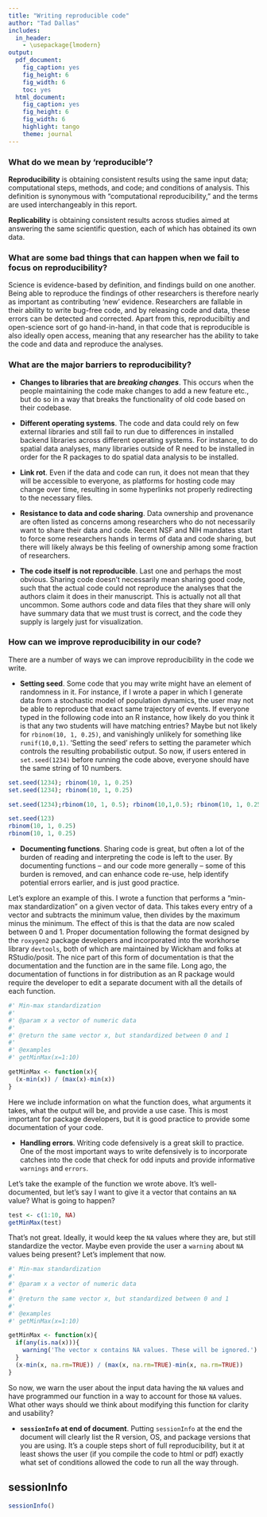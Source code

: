 ```yaml
---
title: "Writing reproducible code"
author: "Tad Dallas"
includes:
  in_header:
    - \usepackage{lmodern}
output:
  pdf_document:
    fig_caption: yes
    fig_height: 6
    fig_width: 6
    toc: yes
  html_document:
    fig_caption: yes
    fig_height: 6
    fig_width: 6
    highlight: tango
    theme: journal
---
```






### What do we mean by 'reproducible'?


**Reproducibility** is obtaining consistent results using the same input data; computational steps, methods, and code; and conditions of analysis. This definition is synonymous with “computational reproducibility,” and the terms are used interchangeably in this report.



**Replicability** is obtaining consistent results across studies aimed at answering the same scientific question, each of which has obtained its own data.








### What are some bad things that can happen when we fail to focus on reproducibility?

Science is evidence-based by definition, and findings build on one another. Being able to reproduce the findings of other researchers is therefore nearly as important as contributing 'new' evidence. Researchers are fallable in their ability to write bug-free code, and by releasing code and data, these errors can be detected and corrected. Apart from this, reproducibiltiy and open-science sort of go hand-in-hand, in that code that is reproducible is also ideally open access, meaning that any researcher has the ability to take the code and data and reproduce the analyses. 










### What are the major barriers to reproducibility? 

+ **Changes to libraries that are _breaking changes_**. This occurs when the people maintaining the code make changes to add a new feature etc., but do so in a way that breaks the functionality of old code based on their codebase. 

+ **Different operating systems**. The code and data could rely on few external libraries and still fail to run due to differences in installed backend libraries across different operating systems. For instance, to do spatial data analyses, many libraries outside of R need to be installed in order for the R packages to do spatial data analysis to be installed. 

+ **Link rot**. Even if the data and code can run, it does not mean that they will be accessible to everyone, as platforms for hosting code may change over time, resulting in some hyperlinks not properly redirecting to the necessary files. 

+ **Resistance to data and code sharing**. Data ownership and provenance are often listed as concerns among researchers who do not necessarily want to share their data and code. Recent NSF and NIH mandates start to force some researchers hands in terms of data and code sharing, but there will likely always be this feeling of ownership among some fraction of researchers. 

+ **The code itself is not reproducible**. Last one and perhaps the most obvious. Sharing code doesn't necessarily mean sharing good code, such that the actual code could not reproduce the analyses that the authors claim it does in their manuscript. This is actually not all that uncommon. Some authors code and data files that they share will only have summary data that we must trust is correct, and the code they supply is largely just for visualization. 









### How can we improve reproducibility in our code? 

There are a number of ways we can improve reproducibility in the code we write. 


+ **Setting seed**. Some code that you may write might have an element of randomness in it. For instance, if I wrote a paper in which I generate data from a stochastic model of population dynamics, the user may not be able to reproduce that exact same trajectory of events. If everyone typed in the following code into an R instance, how likely do you think it is that any two students will have matching entries? Maybe but not likely for `rbinom(10, 1, 0.25)`, and vanishingly unlikely for something like `runif(10,0,1)`. 'Setting the seed' refers to setting the parameter which controls the resulting probabilistic output. So now, if users entered in `set.seed(1234)` before running the code above, everyone should have the same string of 10 numbers. 


```r
set.seed(1234); rbinom(10, 1, 0.25)
set.seed(1234); rbinom(10, 1, 0.25)

set.seed(1234);rbinom(10, 1, 0.5); rbinom(10,1,0.5); rbinom(10, 1, 0.25)

set.seed(123)
rbinom(10, 1, 0.25)
rbinom(10, 1, 0.25)

```



+ **Documenting functions**. Sharing code is great, but often a lot of the burden of reading and interpreting the code is left to the user. By documenting functions -- and our code more generally -- some of this burden is removed, and can enhance code re-use, help identify potential errors earlier, and is just good practice. 

Let's explore an example of this. I wrote a function that performs a "min-max standardization" on a given vector of data. This takes every entry of a vector and subtracts the minimum value, then divides by the maximum minus the minimum. The effect of this is that the data are now scaled between 0 and 1. Proper documentation following the format designed by the `roxygen2` package developers and incorporated into the workhorse library `devtools`, both of which are maintained by Wickham and folks at RStudio/posit. The nice part of this form of documentation is that the documentation and the function are in the same file. Long ago, the documentation of functions in for distribution as an R package would require the developer to edit a separate document with all the details of each function. 


```r
#' Min-max standardization
#' 
#' @param x a vector of numeric data
#'
#' @return the same vector x, but standardized between 0 and 1
#' 
#' @examples 
#' getMinMax(x=1:10)

getMinMax <- function(x){
  (x-min(x)) / (max(x)-min(x))
}

```

Here we include information on what the function does, what arguments it takes, what the output will be, and provide a use case. This is most important for package developers, but it is good practice to provide some documentation of your code. 








+ **Handling errors**. Writing code defensively is a great skill to practice. One of the most important ways to write defensively is to incorporate catches into the code that check for odd inputs and provide informative `warnings` and `errors`. 

Let's take the example of the function we wrote above. It's well-documented, but let's say I want to give it a vector that contains an `NA` value? What is going to happen? 

```r

test <- c(1:10, NA)
getMinMax(test)

```

That's not great. Ideally, it would keep the `NA` values where they are, but still standardize the vector. Maybe even provide the user a `warning` about `NA` values being present? Let's implement that now. 

```r
#' Min-max standardization
#' 
#' @param x a vector of numeric data
#'
#' @return the same vector x, but standardized between 0 and 1
#' 
#' @examples 
#' getMinMax(x=1:10)

getMinMax <- function(x){
  if(any(is.na(x))){
    warning('The vector x contains NA values. These will be ignored.')
  }
  (x-min(x, na.rm=TRUE)) / (max(x, na.rm=TRUE)-min(x, na.rm=TRUE))
}

```

So now, we warn the user about the input data having the `NA` values and have programmed our function in a way to account for those `NA` values. What other ways should we think about modifying this function for clarity and usability? 


















+ **`sessionInfo` at end of document**. Putting `sessionInfo` at the end the document will clearly list the R version, OS, and package versions that you are using. It's a couple steps short of full reproducibility, but it at least shows the user (if you compile the code to html or pdf) exactly what set of conditions allowed the code to run all the way through. 




## sessionInfo 

```r

sessionInfo()

```